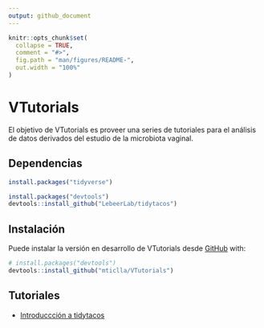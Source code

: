 ```yaml
---
output: github_document
---
```


<!-- README.md is generated from README.Rmd. Please edit that file -->

```r
knitr::opts_chunk$set(
  collapse = TRUE,
  comment = "#>",
  fig.path = "man/figures/README-",
  out.width = "100%"
)
```

# VTutorials

<!-- badges: start -->
<!-- badges: end -->

El objetivo de VTutorials es proveer una series de tutoriales para el análisis 
de datos derivados del estudio de la microbiota vaginal.

## Dependencias
``` r
install.packages("tidyverse")

install.packages("devtools")
devtools::install_github("LebeerLab/tidytacos")
```

## Instalación

Puede instalar la versión en desarrollo de VTutorials desde [GitHub](https://github.com/) with:

``` r
# install.packages("devtools")
devtools::install_github("mticlla/VTutorials")
```

## Tutoriales

- [Introduccción a tidytacos](introduccion_tidytacos.Rmd)

